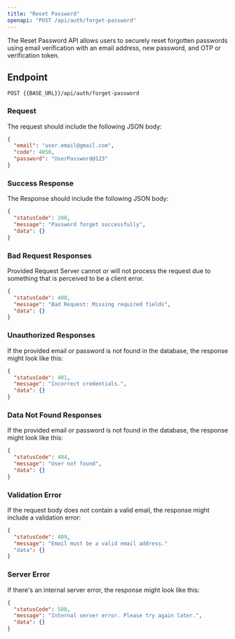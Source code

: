 ---
title: "Reset Password"
openapi: "POST /api/auth/forget-password"
---

The Reset Password API allows users to securely reset forgotten passwords using email verification with an email address, new password, and OTP or verification token.

## Endpoint

`POST {{BASE_URL}}/api/auth/forget-password`

### Request

The request should include the following JSON body:

```json
{
  "email": "user.email@gmail.com",
  "code": 4050,
  "password": "UserPassword@123"
}
```

### Success Response

The Response should include the following JSON body:

```json
{
  "statusCode": 200,
  "message": "Password forget successfully",
  "data": {}
}
```

### Bad Request Responses

Provided Request Server cannot or will not process the request due to something that is perceived to be a client error.

```json
{
  "statusCode": 400,
  "message": "Bad Request: Missing required fields",
  "data": {}
}
```

### Unauthorized Responses

If the provided email or password is not found in the database, the response might look like this:

```json
{
  "statusCode": 401,
  "message": "Incorrect credentials.",
  "data": {}
}
```

### Data Not Found Responses

If the provided email or password is not found in the database, the response might look like this:

```json
{
  "statusCode": 404,
  "message": "User not found",
  "data": {}
}
```

### Validation Error

If the request body does not contain a valid email, the response might include a validation error:

```json
{
  "statusCode": 409,
  "message": "Email must be a valid email address."
  "data": {}
}
```

### Server Error

If there's an internal server error, the response might look like this:

```json
{
  "statusCode": 500,
  "message": "Internal server error. Please try again later.",
  "data": {}
}
```
